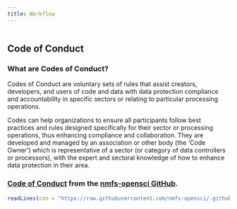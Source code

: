 ```yaml
---
title: Workflow
---
```


```r
```

## Code of Conduct

### What are Codes of Conduct?

Codes of Conduct are voluntary sets of rules that assist creators, developers, and users of code and data with data protection compliance and accountability in specific sectors or relating to particular processing operations.

Codes can help organizations to ensure all participants follow best practices and rules designed specifically for their sector or processing operations, thus enhancing compliance and collaboration. They are developed and managed by an association or other body (the ‘Code Owner’) which is representative of a sector (or category of data controllers or processors), with the expert and sectoral knowledge of how to enhance data protection in their area.

### [Code of Conduct](https://github.com/nmfs-opensci/.github/blob/main/CODE_OF_CONDUCT.md) from the [nmfs-opensci GitHub](https://nmfs-opensci.github.io/). 

```r
readLines(con = "https://raw.githubusercontent.com/nmfs-opensci/.github/main/.github/CODE_OF_CONDUCT.md")
```